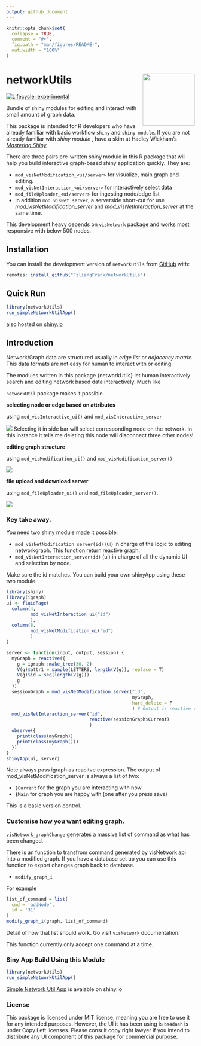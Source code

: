 ```yaml
---
output: github_document
---
```



<!-- README.md is generated from README.Rmd. Please edit that file -->

```r
knitr::opts_chunk$set(
  collapse = TRUE,
  comment = "#>",
  fig.path = "man/figures/README-",
  out.width = "100%"
)
```


# networkUtils <a href="https://fzliangfrank.github.io/networkUtils/"><img src="man/figures/logo.png" align="right" height="139" /></a>

<!-- badges: start -->
[![Lifecycle: experimental](https://img.shields.io/badge/lifecycle-experimental-orange.svg)](https://lifecycle.r-lib.org/articles/stages.html#experimental)
<!-- badges: end -->

Bundle of shiny modules for editing and interact with small amount of graph data. 

This package is intended for R developers who have already familiar with 
basic workflow `shiny` and `shiny module`. If you are not already familiar with 
*shiny module* , have a skim at Hadley Wickham's [*Mastering Shiny*](https://mastering-shiny.org/scaling-modules.html).

There are three pairs pre-written shiny module in this R package that will 
help you build interactive graph-based shiny application quickly.
They are: 

  - `mod_visNetModification_<ui/server>` for visualize, main graph and editing.
  - `mod_visNetInteraction_<ui/server>` for interactively select data
  - `mod_fileUploader_<ui/server>` for ingesting node/edge list
  - In addition `mod_visNet_server`, a serverside short-cut for use *mod_visNetModification_server* and *mod_visNetInteraction_server* at the same time.

This development heavy depends on `visNetwork` package and works most responsive with
below 500 nodes.


## Installation

You can install the development version of `networkUtils` from [GitHub](https://github.com/) with:

```.r
remotes::install_github("FzliangFrank/networkUtils")
```

## Quick Run

```.r
library(networkUtils)
run_simpleNetworkUtilApp()
```

also hosted on [shiny.io](https://frank-the-tank.shinyapps.io/networkutils/)

## Introduction

Network/Graph data are structured usually in *edge list* or *adjacency matrix*. 
This data formats are not easy for human to interact with or editing.

The modules written in this package {networkUtils} let human interactively search 
and editing network based data interactively. Much like 


`networkUtil` package makes it possible.

**selecting node or edge based on attributes**

using `mod_visInteractive_ui()` and `mod_visInteractive_server`


![](man/figures/demo_selector.gif)
Selecting it in side bar will select corresponding node on the network. In this 
instance it tells me deleting this node will disconnect three other nodes!

**editing graph structure**

using `mod_visModification_ui()` and `mod_visModification_server()`

![](man/figures/demo_editor.gif)


**file upload and download server**

using `mod_fileUploader_ui()` and `mod_fileUploader_server()`.

![](man/figures/demo_putback_in.gif)

### Key take away.

You need two shiny module made it possible: 

  - `mod_visNetModification_server(id)` (ui) in charge of the logic to editing networkgraph. This function return reactive graph.
  - `mod_visNetInteraction_server(id)` (ui) in charge of all the dynamic UI and selection by node. 
  
Make sure the id matches.
You can build your own shinyApp using these two module.

```.r
library(shiny)
library(igraph)
ui <- fluidPage(
  column(4,
         mod_visNetInteraction_ui("id")
         ),
  column(8, 
         mod_visNetModification_ui("id")
         )  
)

server <- function(input, output, session) {
  myGraph = reactive({
    g = igraph::make_tree(30, 2)
    V(g)$attr1 = sample(LETTERS, length(V(g)), replace = T)
    V(g)$id = seq(length(V(g)))
    g
  })
  sessionGraph = mod_visNetModification_server("id", 
                                               myGraph,
                                               hard_delete = F
                                               ) # Output is reactive value
  mod_visNetInteraction_server("id", 
                               reactive(sessionGraph$Current)
                               )
  observe({
    print(class(myGraph))
    print(class(myGraph()))
  })
}
shinyApp(ui, server)
```

Note always pass igraph as reacitve expression. The output of mod_visNetModification_server
is always a list of two: 

- `$Current` for the graph you are interacting with now
- `$Main` for graph you are happy with (one after you press save)

This is a basic version control.


### Customise how you want editing graph. 

`visNetwork_graphChange` generates a massive list of command as what has been changed.

There is an function to transfrom command generated by visNetwork api into a modified graph. If you have a database set up you can use this function to export changes graph back to database. 

- `modify_graph_i` 

For example
```.r
list_of_command = list(
  cmd = 'addNode',
  id = '31'
)
modify_graph_i(graph, list_of_command)
```

Detail of how that list should work. Go visit `visNetwork` documentation.

This function currently only accept one command at a time. 

### Siny App Build Using this Module

```.r
library(networkUtils)
run_simpleNetworkUtilApp()
```

[Simple Network Util App](https://frank-the-tank.shinyapps.io/networkutils/?_ga=2.2760560.1153125338.1680970415-1261124081.1680970415) is avaiable on shiny.io

### License

This package is licensed under MIT license, meaning you are free to use it for 
any intended purposes. However, the UI it has been using is 
`bs4dash` is under Copy Left licenses. Please consult copy right lawyer if you 
intend to distribute any UI component of this package for commercial purpose. 
